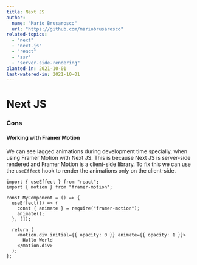 ```yaml
---
title: Next JS
author:
  name: "Mario Brusarosco"
  url: "https://github.com/mariobrusarosco"
related-topics:
  - "next"
  - "next-js"
  - "react"
  - "ssr"
  - "server-side-rendering"
planted-in: 2021-10-01
last-watered-in: 2021-10-01
---
```


# Next JS

### Cons

#### Working with Framer Motion

We can see lagged animations during development time specially, when using Framer Motion with Next JS. This is because Next JS is server-side rendered and Framer Motion is a client-side library. To fix this
we can use the `useEffect` hook to render the animations only on the client-side.

```tsx
import { useEffect } from "react";
import { motion } from "framer-motion";

const MyComponent = () => {
  useEffect(() => {
    const { animate } = require("framer-motion");
    animate();
  }, []);

  return (
    <motion.div initial={{ opacity: 0 }} animate={{ opacity: 1 }}>
      Hello World
    </motion.div>
  );
};
```
